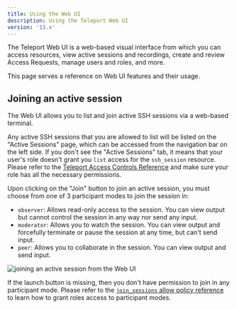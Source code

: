 ```yaml
---
title: Using the Web UI
description: Using the Teleport Web UI
version: '13.x'
---
```


The Teleport Web UI is a web-based visual interface from which you can access resources,
view active sessions and recordings, create and review Access Requests,
manage users and roles, and more.

This page serves a reference on Web UI features and their usage.

## Joining an active session

The Web UI allows you to list and join active SSH sessions via a web-based terminal.

Any active SSH sessions that you are allowed to list will be listed on the "Active Sessions" page, which can be
accessed from the navigation bar on the left side. If you don't see the "Active Sessions" tab, it means that your user's role doesn't grant
you `list` access for the `ssh_session` resource. Please refer to the [Teleport Access Controls Reference](/docs/ver/13.x/access-controls/reference)
and make sure your role has all the necessary permissions.

Upon clicking on the "Join" button to join an active session, you must choose from one of 3 participant modes to join the session in:

- `observer`: Allows read-only access to the session. You can view output but cannot control the session in any way nor send any input.
- `moderator`: Allows you to watch the session. You can view output and forcefully terminate or pause the session at any time, but can't send input.
- `peer`: Allows you to collaborate in the session. You can view output and send input.

![joining an active session from the Web UI](/assets/webui-active-session-0471242e8b.png)

If the launch button is missing, then you don't have permission to join in any participant mode. Please refer to the [`join_sessions` allow policy reference](/docs/ver/13.x/access-controls/guides/moderated-sessions#join_sessions) to learn how to grant roles access to participant modes.
